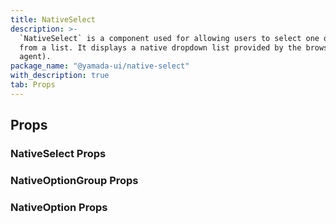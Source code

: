 ```yaml
---
title: NativeSelect
description: >-
  `NativeSelect` is a component used for allowing users to select one option
  from a list. It displays a native dropdown list provided by the browser (user
  agent).
package_name: "@yamada-ui/native-select"
with_description: true
tab: Props
---
```


## Props

### NativeSelect Props

<PropsCard
  name="colorScheme"
  type='"whiteAlpha" | "blackAlpha" | "gray" | "zinc" | "neutral" | "stone" | "red" | "rose" | "pink" | "orange" | "amber" | "yellow" | "lime" | "green" | "emerald" | "teal" | "cyan" | "sky" | "blue" | "indigo" | "violet" | "purple" | "fuchsia"'
  description="The visual color appearance of the component."
/>
<PropsCard
  name="containerProps"
  type='Omit<HTMLUIProps<"div">, "children">'
  description="Props for container element."
/>
<PropsCard
  name="errorBorderColor"
  type="string"
  description="The border color when the input is invalid."
/>
<PropsCard
  name="focusBorderColor"
  type="string"
  description="The border color when the input is focused."
/>
<PropsCard
  name="iconProps"
  type='HTMLUIProps<"div">'
  description="Props for icon element."
/>
<PropsCard
  name="isDisabled"
  type="boolean"
  description="If `true`, the form control will be disabled."
/>
<PropsCard
  name="isInvalid"
  type="boolean"
  description="If `true`, the form control will be invalid."
/>
<PropsCard
  name="isReadOnly"
  type="boolean"
  description="If `true`, the form control will be readonly."
/>
<PropsCard
  name="isRequired"
  type="boolean"
  description="If `true`, the form control will be required."
/>
<PropsCard
  name="items"
  type="NativeSelectItem[]"
  description="If provided, generate options based on items."
/>
<PropsCard
  name="placeholderInOptions"
  type="boolean"
  description="If `true`, include placeholders in options."
/>
<PropsCard
  name="size"
  type='"xs" | "sm" | "md" | "lg"'
  description="The size of the NativeSelect."
/>
<PropsCard
  name="variant"
  type='"outline" | "filled" | "flushed" | "unstyled"'
  description="The variant of the NativeSelect."
/>

### NativeOptionGroup Props

### NativeOption Props
